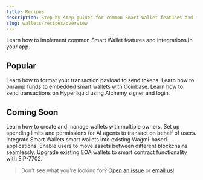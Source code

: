 ```yaml
---
title: Recipes
description: Step-by-step guides for common Smart Wallet features and integrations.
slug: wallets/recipes/overview
---
```


Learn how to implement common Smart Wallet features and integrations in your app.

## Popular

<CardGroup cols={2}>
  <Card
    title="Send USDC (or other ERC-20s)"
    href="/wallets/recipes/send-usdc"
    icon="money-bill-wave"
  >
    Learn how to format your transaction payload to send tokens.
  </Card>
  <Card
    title="Onramp Funds to Embedded Smart Wallets with Coinbase"
    href="/wallets/recipes/onramp-funds"
    icon="credit-card"
  >
    Learn how to onramp funds to embedded smart wallets with Coinbase.
  </Card>
    </Card>
    <Card
    title="Send Hyperliquid Transactions"
    href="/wallets/recipes/hyperliquid-wallets"
    icon="bolt"
  >
    Learn how to send transactions on Hyperliquid using Alchemy signer and login. 
  </Card>
</CardGroup>

## Coming Soon

<CardGroup cols={2}>
  <Card title="Setup multi-owner wallets" icon="users">
    Learn how to create and manage wallets with multiple owners.
  </Card>
  <Card title="Grant AI agent allowances" icon="robot">
    Set up spending limits and permissions for AI agents to transact on behalf
    of users.
  </Card>
  <Card title="Using smart wallets with Wagmi" icon="link">
    Integrate Smart Wallets smart wallets into existing Wagmi-based
    applications.
  </Card>
  <Card title="Bridging across chains in your app" icon="bridge">
    Enable users to move assets between different blockchains seamlessly.
  </Card>
  <Card
    title="Add smart wallets to non-Alchemy embedded wallets using 7702"
    icon="wallet"
  >
    Upgrade existing EOA wallets to smart contract functionality with EIP-7702.
  </Card>
</CardGroup>

> Don't see what you're looking for? [Open an issue](https://github.com/alchemyplatform/aa-sdk/issues) or [email us](mailto:wallets@alchemy.com)!
